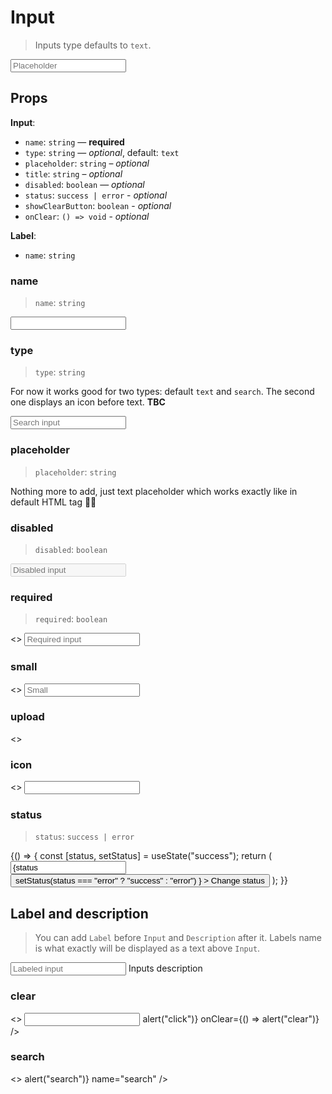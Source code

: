
<Meta title="Form/Input" component={Input} />

# Input

> Inputs type defaults to `text`.

<Preview>
  <Story name="input">
    <Input name="input" placeholder="Placeholder" title="Title" />
  </Story>
</Preview>

## Props

**Input**:

- `name`: `string` — **required**
- `type`: `string` — _optional_, default: `text`
- `placeholder`: `string` – _optional_
- `title`: `string` – _optional_
- `disabled`: `boolean` — _optional_
- `status`: `success | error` - _optional_
- `showClearButton`: `boolean` - _optional_
- `onClear`: `() => void` - _optional_

**Label**:

- `name`: `string`

### name

> `name`: `string`

<Preview>
  <Story name="name">
    <Input name="Thats my name" title="That's my title" />
  </Story>
</Preview>

### type

> `type`: `string`

For now it works good for two types: default `text` and `search`. The second one displays an icon before text. **TBC**

<Preview>
  <Story name="type">
    <Input
      name="search-input"
      placeholder="Search input"
      type="search"
      title="Search input"
    />
  </Story>
</Preview>

### placeholder

> `placeholder`: `string`

Nothing more to add, just text placeholder which works exactly like in default HTML tag 🕺🏼

### disabled

> `disabled`: `boolean`

<Preview>
  <Story name="disabled">
    <Input name="disabled-input" placeholder="Disabled input" disabled />
  </Story>
</Preview>

### required

> `required`: `boolean`

<Preview>
  <Story name="required">
    <>
      <Label name="Label" required />
      <Input name="required-input" placeholder="Required input" />
    </>
  </Story>
</Preview>

### small

<Preview>
  <Story name="small">
    <>
      <Label name="Label" required />
      <Input name="required-input" placeholder="Small" small />
    </>
  </Story>
</Preview>

### upload

<Preview>
  <Story name="upload">
    <>
      <Upload name="upload" placeholder="Select a file to upload" />
    </>
  </Story>
</Preview>

### icon

<Preview>
  <Story name="icon">
    <>
      <Label name="Label" required />
      <Input name="required-input" placeholder="" icon="sidebar" />
    </>
  </Story>
</Preview>

### status

> `status`: `success | error`

<Preview>
  <Story name="status">
    {() => {
      const [status, setStatus] = useState("success");
      return (
        <GnuiContainer>
          <GnuiContainer>
            <Input
              name="validation-input"
              value={status === "success" ? "Success!" : "Error!"}
              status={status}
            />
          </GnuiContainer>
          <Spacer height="2rem" />
          <GnuiContainer>
            <Button
              size="small"
              color={status === "error" ? "danger" : "success"}
              onClick={() =>
                setStatus(status === "error" ? "success" : "error")
              }
            >
              Change status
            </Button>
          </GnuiContainer>
        </GnuiContainer>
      );
    }}
  </Story>
</Preview>

## Label and description

> You can add `Label` before `Input` and `Description` after it. Labels name is what exactly will be displayed as a text above `Input`.

<Preview>
  <Story name="label & description">
    <GnuiContainer>
      <Label name="Label" />
      <Input name="labeled-input" placeholder="Labeled input" />
      <Description>Inputs description</Description>
    </GnuiContainer>
  </Story>
</Preview>

### clear

<Preview>
  <Story name="clear">
    <>
      <Label name="Label" required />
      <Input
        name="required-input"
        placeholder=""
        icon="sidebar"
        name="testName"
        showClearButton
        onClick={() => alert("click")}
        onClear={() => alert("clear")}
      />
    </>
  </Story>
</Preview>

### search

<Preview>
  <Story name="search">
    <>
      <InputSearch
        placeholder="Search"
        onSearch={() => alert("search")}
        name="search"
      />
    </>
  </Story>
</Preview>
